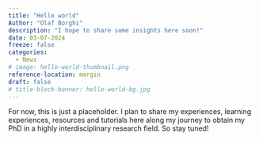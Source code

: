 ```yaml
---
title: "Hello world"
Author: "Olaf Borghi"
description: "I hope to share some insights here soon!"
date: 03-07-2024
freeze: false
categories: 
  - News
# image: hello-world-thumbnail.png
reference-location: margin
draft: false
# title-block-banner: hello-world-bg.jpg
---
```


For now, this is just a placeholder. I plan to share my experiences, learning experiences, resources and tutorials here along my journey to obtain my PhD in a highly interdisciplinary research field. So stay tuned!